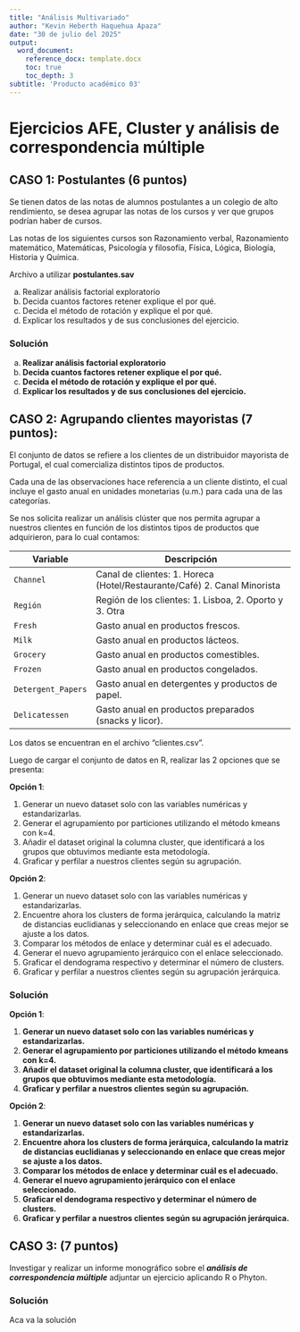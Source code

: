 ```yaml
---
title: "Análisis Multivariado"
author: "Kevin Heberth Haquehua Apaza"
date: "30 de julio del 2025"
output:
  word_document:
    reference_docx: template.docx
    toc: true
    toc_depth: 3
subtitle: 'Producto académico 03'
---
```


# Ejercicios AFE, Cluster y análisis de correspondencia múltiple

## CASO 1: Postulantes (6 puntos)

Se tienen datos de las notas de alumnos postulantes a un colegio de alto rendimiento, se desea agrupar las notas de los cursos y ver que grupos podrían haber de cursos.

Las notas de los siguientes cursos son Razonamiento verbal, Razonamiento matemático, Matemáticas, Psicología y filosofía, Física, Lógica, Biología, Historia y Química.

Archivo a utilizar **postulantes.sav**

a) Realizar análisis factorial exploratorio
b) Decida cuantos factores retener explique el por qué.
c) Decida el método de rotación y explique el por qué.
d) Explicar los resultados y de sus conclusiones del ejercicio.

### Solución

a) **Realizar análisis factorial exploratorio**
b) **Decida cuantos factores retener explique el por qué.**
c) **Decida el método de rotación y explique el por qué.**
d) **Explicar los resultados y de sus conclusiones del ejercicio.**

## CASO 2: Agrupando clientes mayoristas (7 puntos):

El conjunto de datos se refiere a los clientes de un distribuidor mayorista de Portugal, el cual comercializa distintos tipos de productos.

Cada una de las observaciones hace referencia a un cliente distinto, el cual incluye el gasto anual en unidades monetarias (u.m.) para cada una de las categorías.

Se nos solicita realizar un análisis clúster que nos permita agrupar a nuestros clientes en función de los distintos tipos de productos que adquirieron, para lo cual contamos:

| Variable            | Descripción                                                                |
|---------------------|----------------------------------------------------------------------------|
| `Channel`           | Canal de clientes: 1. Horeca (Hotel/Restaurante/Café) 2. Canal Minorista   |
| `Región`            | Región de los clientes: 1. Lisboa, 2. Oporto y 3. Otra                     |
| `Fresh`             | Gasto anual en productos frescos.                                          |
| `Milk`              | Gasto anual en productos lácteos.                                          |
| `Grocery`           | Gasto anual en productos comestibles.                                      |
| `Frozen`            | Gasto anual en productos congelados.                                       |
| `Detergent_Papers`  | Gasto anual en detergentes y productos de papel.                           |
| `Delicatessen`      | Gasto anual en productos preparados (snacks y licor).                      |

Los datos se encuentran en el archivo "clientes.csv".

Luego de cargar el conjunto de datos en R, realizar las 2 opciones que se presenta:

**Opción 1**:

1. Generar un nuevo dataset solo con las variables numéricas y estandarizarlas.
2. Generar el agrupamiento por particiones utilizando el método kmeans con k=4.
3. Añadir el dataset original la columna cluster, que identificará a los grupos que obtuvimos mediante esta metodología.
4. Graficar y perfilar a nuestros clientes según su agrupación.

**Opción 2**:

1. Generar un nuevo dataset solo con las variables numéricas y estandarizarlas.
2. Encuentre ahora los clusters de forma jerárquica, calculando la matriz de distancias euclidianas y seleccionando en enlace que creas mejor se ajuste a los datos.
3. Comparar los métodos de enlace y determinar cuál es el adecuado.
4. Generar el nuevo agrupamiento jerárquico con el enlace seleccionado.
5. Graficar el dendograma respectivo y determinar el número de clusters.
6. Graficar y perfilar a nuestros clientes según su agrupación jerárquica.

### Solución

**Opción 1**:

1. **Generar un nuevo dataset solo con las variables numéricas y estandarizarlas.**
2. **Generar el agrupamiento por particiones utilizando el método kmeans con k=4.**
3. **Añadir el dataset original la columna cluster, que identificará a los grupos que obtuvimos mediante esta metodología.**
4. **Graficar y perfilar a nuestros clientes según su agrupación.**

**Opción 2**:

1. **Generar un nuevo dataset solo con las variables numéricas y estandarizarlas.**
2. **Encuentre ahora los clusters de forma jerárquica, calculando la matriz de distancias euclidianas y seleccionando en enlace que creas mejor se ajuste a los datos.**
3. **Comparar los métodos de enlace y determinar cuál es el adecuado.**
4. **Generar el nuevo agrupamiento jerárquico con el enlace seleccionado.**
5. **Graficar el dendograma respectivo y determinar el número de clusters.**
6. **Graficar y perfilar a nuestros clientes según su agrupación jerárquica.**

## CASO 3: (7 puntos)

Investigar y realizar un informe monográfico sobre el **_análisis de correspondencia múltiple_** adjuntar un ejercicio aplicando R o Phyton.

### Solución

Aca va la solución
